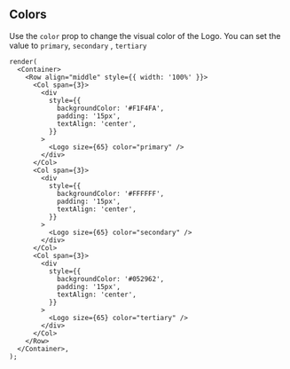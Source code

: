 
## Colors

Use the `color` prop to change the visual color of the Logo.
You can set the value to `primary`, `secondary` , `tertiary`

```tsx live
render(
  <Container>
    <Row align="middle" style={{ width: '100%' }}>
      <Col span={3}>
        <div
          style={{
            backgroundColor: '#F1F4FA',
            padding: '15px',
            textAlign: 'center',
          }}
        >
          <Logo size={65} color="primary" />
        </div>
      </Col>
      <Col span={3}>
        <div
          style={{
            backgroundColor: '#FFFFFF',
            padding: '15px',
            textAlign: 'center',
          }}
        >
          <Logo size={65} color="secondary" />
        </div>
      </Col>
      <Col span={3}>
        <div
          style={{
            backgroundColor: '#052962',
            padding: '15px',
            textAlign: 'center',
          }}
        >
          <Logo size={65} color="tertiary" />
        </div>
      </Col>
    </Row>
  </Container>,
);
```
